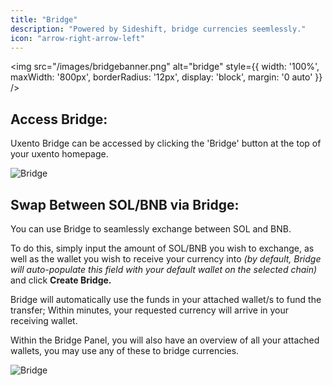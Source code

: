 ```yaml
---
title: "Bridge"
description: "Powered by Sideshift, bridge currencies seemlessly."
icon: "arrow-right-arrow-left"
---
```



<img 
  src="/images/bridgebanner.png" 
  alt="bridge"
  style={{
    width: '100%',
    maxWidth: '800px',
    borderRadius: '12px',
    display: 'block',
    margin: '0 auto'
  }}
/>

## Access Bridge:


Uxento Bridge can be accessed by clicking the 'Bridge' button at the top of your uxento homepage. 

<Frame caption="">
  <img 
    src="/images/bridgeaccess.png" 
    alt="Bridge"
    style={{
      width: '400%',
      borderRadius: '12px',
      display: 'block',
      margin: '0 auto'
    }}
  />
</Frame>

## Swap Between SOL/BNB via Bridge:

You can use Bridge to seamlessly exchange between SOL and BNB. 

To do this, simply input the amount of SOL/BNB you wish to exchange, as well as the wallet you wish to receive your currency into *(by default, Bridge will auto-populate this field with your default wallet on the selected chain)* and click **Create Bridge.** 

Bridge will automatically use the funds in your attached wallet/s to fund the transfer; Within minutes, your requested currency will arrive in your receiving wallet. 

Within the Bridge Panel, you will also have an overview of all your attached wallets, you may use any of these to bridge currencies. 

<Frame caption="Bridge Manager">
  <img 
    src="/images/bridge.png" 
    alt="Bridge"
    style={{
      width: '400%',
      borderRadius: '12px',
      display: 'block',
      margin: '0 auto'
    }}
  />
</Frame>
